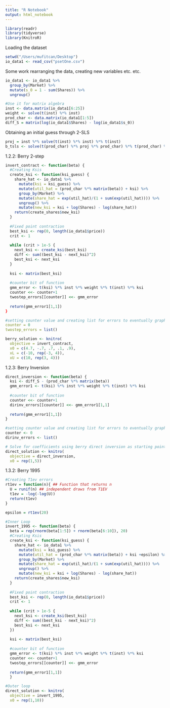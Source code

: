 ```yaml
---
title: "R Notebook"
output: html_notebook
---
```

```r
library(readr)
library(tidyverse)
library(KnitroR)
```


Loading the dataset
```r
setwd("/Users/mufitcan/Desktop")
io_data1 <- read_csv("psetOne.csv")
```

Some work rearranging the data, creating new variables etc. etc.
```r
io_data1 <- io_data1 %>%
  group_by(Market) %>%
  mutate(s_0 = 1 - sum(Shares)) %>%
  ungroup()

#Use it for matrix algebra
inst <- data.matrix(io_data1[6:25])
weight <- solve(t(inst) %*% inst)
prod_char <- data.matrix(io_data1[1:5])
diff_S = matrix(log(io_data1$Shares) - log(io_data1$s_0))

```

Obtaining an initial guess through 2-SLS
```r
proj = inst %*% solve(t(inst) %*% inst) %*% t(inst)
b_tsls <- solve(t(prod_char) %*% proj %*% prod_char) %*% t(prod_char) %*% proj %*% diff_S
```

1.2.2: Berry 2-step
```r
invert_contract <- function(beta) {
  #Creating Ksis
  create_ksi <- function(ksi_guess) {
    share_hat <- io_data1 %>%
      mutate(ksi = ksi_guess) %>%
      mutate(util_hat = (prod_char %*% matrix(beta)) + ksi) %>%
      group_by(Market) %>%
      mutate(share_hat = exp(util_hat)/(1 + sum(exp(util_hat)))) %>%
      ungroup() %>%
      mutate(new_ksi = ksi + log(Shares) - log(share_hat))
    return(create_shares$new_ksi)
  }
 
  #Fixed point contraction 
  best_ksi <- rep(0, length(io_data1$price))
  crit <- 1
  
  while (crit > 1e-5 {
    next_ksi <- create_ksi(best_ksi)
    diff <- sum((best_ksi - next_ksi)^2)
    best_ksi <- next_ksi
  }
  
  ksi <- matrix(best_ksi)
  
  #counter bit of function
  gmm_error <- t(ksi) %*% inst %*% weight %*% t(inst) %*% ksi
  counter <<- counter+1
  twostep_errors[[counter]] <<- gmm_error
  
  return(gmm_error1[1,1])
}

#setting counter value and creating list for errors to eventually graph
counter = 0
twostep_errors = list()

berry_solution <- knitro(
  objective = invert_contract,
  x0 = c(4.7, -.7, .7, .1, .9),
  xL = c(-10, rep(-3, 4)),
  xU = c(10, rep(3, 4)))
```


1.2.3: Berry Inversion
```r
direct_inversion <- function(beta) {
  ksi <- diff_S - (prod_char %*% matrix(beta))
  gmm_error1 <- t(ksi) %*% inst %*% weight %*% t(inst) %*% ksi
  
  #counter bit of function
  counter <<- counter+1
  dirinv_errors[[counter]] <<- gmm_error1[1,1]
  
  return(gmm_error1[1,1])
}

#setting counter value and creating list for errors to eventually graph
counter <- 0
dirinv_errors <- list()

# Solve for coefficients using berry direct inversion as starting point
direct_solution <- knitro(
  objective = direct_inversion,
  x0 = rep(1,5))
```


1.3.2: Berry 1995

```r
#Creating T1ev errors
rt1ev = function(n){ ## Function that returns n 
  U = runif(n) ## independent draws from T1EV
  t1ev = -log(-log(U))
  return(t1ev)
}

epsilon = rt1ev(20) 

#Inner Loop
invert_1995 <- function(beta) {
  beta = rep(rnorm(beta[1:5]) + rnorm(beta[6:10]), 20)
  #Creating Ksis
  create_ksi <- function(ksi_guess) {
    share_hat <- io_data1 %>%
      mutate(ksi = ksi_guess) %>%
      mutate(util_hat = (prod_char %*% matrix(beta)) + ksi +epsilon) %>%
      group_by(Market) %>%
      mutate(share_hat = exp(util_hat)/(1 + sum(exp(util_hat)))) %>%
      ungroup() %>%
      mutate(new_ksi = ksi + log(Shares) - log(share_hat))
    return(create_shares$new_ksi)
  }
 
  #Fixed point contraction 
  best_ksi <- rep(0, length(io_data1$price))
  crit <- 1
  
  while (crit > 1e-5 {
    next_ksi <- create_ksi(best_ksi)
    diff <- sum((best_ksi - next_ksi)^2)
    best_ksi <- next_ksi
  })
  
  ksi <- matrix(best_ksi)
  
  #counter bit of function
  gmm_error <- t(ksi) %*% inst %*% weight %*% t(inst) %*% ksi
  counter <<- counter+1
  twostep_errors[[counter]] <<- gmm_error
  
  return(gmm_error1[1,1])
  }

#Outer loop
direct_solution <- knitro(
  objective = invert_1995,
  x0 = rep(1,10))
```
